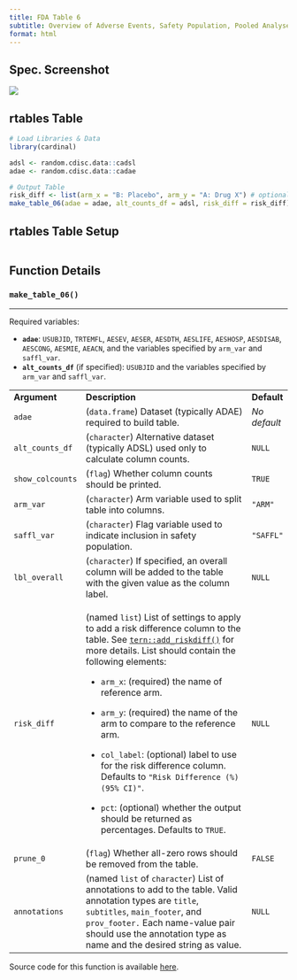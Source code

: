 ```yaml
---
title: FDA Table 6
subtitle: Overview of Adverse Events, Safety Population, Pooled Analyses
format: html
---
```


::: panel-tabset
## Spec. Screenshot

![](../assets/images/screenshots/table_06.png){fig-align="center"}

## rtables Table

```r
# Load Libraries & Data
library(cardinal)

adsl <- random.cdisc.data::cadsl
adae <- random.cdisc.data::cadae

# Output Table
risk_diff <- list(arm_x = "B: Placebo", arm_y = "A: Drug X") # optional
make_table_06(adae = adae, alt_counts_df = adsl, risk_diff = risk_diff)
```

## rtables Table Setup

```r
```

## Function Details

### `make_table_06()`

------------------------------------------------------------------------

Required variables:

-   **`adae`**: `USUBJID`, `TRTEMFL`, `AESEV`, `AESER`, `AESDTH`, `AESLIFE`, `AESHOSP`, `AESDISAB`, `AESCONG`, `AESMIE`, `AEACN`, and the variables specified by `arm_var` and `saffl_var`.
-   **`alt_counts_df`** (if specified): `USUBJID` and the variables specified by `arm_var` and `saffl_var`.

+------------------+----------------------------------------------------------------------------------------------------------------------------------------------------------------------------------------------------------------------------------------------------------------+--------------+
| **Argument**     | **Description**                                                                                                                                                                                                                                                | **Default**  |
+------------------+----------------------------------------------------------------------------------------------------------------------------------------------------------------------------------------------------------------------------------------------------------------+--------------+
| `adae`           | (`data.frame`) Dataset (typically ADAE) required to build table.                                                                                                                                                                                               | *No default* |
+------------------+----------------------------------------------------------------------------------------------------------------------------------------------------------------------------------------------------------------------------------------------------------------+--------------+
| `alt_counts_df`  | (`character`) Alternative dataset (typically ADSL) used only to calculate column counts.                                                                                                                                                                       | `NULL`       |
+------------------+----------------------------------------------------------------------------------------------------------------------------------------------------------------------------------------------------------------------------------------------------------------+--------------+
| `show_colcounts` | (`flag`) Whether column counts should be printed.                                                                                                                                                                                                              | `TRUE`       |
+------------------+----------------------------------------------------------------------------------------------------------------------------------------------------------------------------------------------------------------------------------------------------------------+--------------+
| `arm_var`        | (`character`) Arm variable used to split table into columns.                                                                                                                                                                                                   | `"ARM"`      |
+------------------+----------------------------------------------------------------------------------------------------------------------------------------------------------------------------------------------------------------------------------------------------------------+--------------+
| `saffl_var`      | (`character`) Flag variable used to indicate inclusion in safety population.                                                                                                                                                                                   | `"SAFFL"`    |
+------------------+----------------------------------------------------------------------------------------------------------------------------------------------------------------------------------------------------------------------------------------------------------------+--------------+
| `lbl_overall`    | (`character`) If specified, an overall column will be added to the table with the given value as the column label.                                                                                                                                             | `NULL`       |
+------------------+----------------------------------------------------------------------------------------------------------------------------------------------------------------------------------------------------------------------------------------------------------------+--------------+
| `risk_diff`      | (named `list`) List of settings to apply to add a risk difference column to the table. See [`tern::add_riskdiff()`](https://insightsengineering.github.io/tern/main/reference/add_riskdiff.html) for more details. List should contain the following elements: | `NULL`       |
|                  |                                                                                                                                                                                                                                                                |              |
|                  | -   `arm_x`: (required) the name of reference arm.                                                                                                                                                                                                             |              |
|                  |                                                                                                                                                                                                                                                                |              |
|                  | -   `arm_y`: (required) the name of the arm to compare to the reference arm.                                                                                                                                                                                   |              |
|                  |                                                                                                                                                                                                                                                                |              |
|                  | -   `col_label`: (optional) label to use for the risk difference column. Defaults to `"Risk Difference (%) (95% CI)"`.                                                                                                                                         |              |
|                  |                                                                                                                                                                                                                                                                |              |
|                  | -   `pct`: (optional) whether the output should be returned as percentages. Defaults to `TRUE`.                                                                                                                                                                |              |
+------------------+----------------------------------------------------------------------------------------------------------------------------------------------------------------------------------------------------------------------------------------------------------------+--------------+
| `prune_0`        | (`flag`) Whether all-zero rows should be removed from the table.                                                                                                                                                                                               | `FALSE`      |
+------------------+----------------------------------------------------------------------------------------------------------------------------------------------------------------------------------------------------------------------------------------------------------------+--------------+
| `annotations`    | (named `list` of `character`) List of annotations to add to the table. Valid annotation types are `title`, `subtitles`, `main_footer`, and `prov_footer.` Each name-value pair should use the annotation type as name and the desired string as value.         | `NULL`       |
+------------------+----------------------------------------------------------------------------------------------------------------------------------------------------------------------------------------------------------------------------------------------------------------+--------------+

Source code for this function is available [here](https://github.com/pharmaverse/cardinal/blob/main/R/fda-table_06.R).
:::

